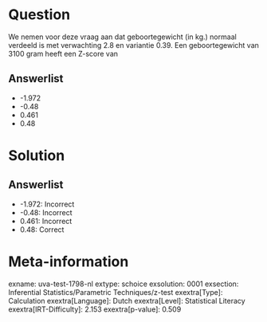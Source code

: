 Question
========

We nemen voor deze vraag aan dat geboortegewicht (in kg.) normaal
verdeeld is met verwachting 2.8 en variantie 0.39. Een geboortegewicht
van 3100 gram heeft een Z-score van

Answerlist
----------

* -1.972
* -0.48
* 0.461
* 0.48

Solution
========

Answerlist
----------

* -1.972: Incorrect
* -0.48: Incorrect
* 0.461: Incorrect
* 0.48: Correct

Meta-information
================
exname: uva-test-1798-nl
extype: schoice
exsolution: 0001
exsection: Inferential Statistics/Parametric Techniques/z-test
exextra[Type]: Calculation
exextra[Language]: Dutch
exextra[Level]: Statistical Literacy
exextra[IRT-Difficulty]: 2.153
exextra[p-value]: 0.509
